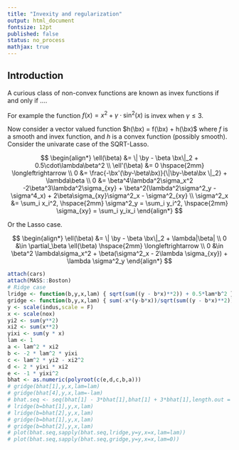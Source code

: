 ---
title: "Invexity and regularization"
output: html_document
fontsize: 12pt
published: false
status: no_process
mathjax: true
---

$$
\newcommand{\bbeta}{\boldsymbol{\beta}}
\newcommand{\bx}{\boldsymbol{x}}
\newcommand{\by}{\boldsymbol{y}}
\newcommand{\bX}{\boldsymbol{X}}
\newcommand{\ei}{\varepsilon_i}
$$

## Introduction

A curious class of non-convex functions are known as invex functions if and only if ....

For example the function $f(x) = x^2 + \gamma \cdot \text{sin}^2(x)$ is invex when $\gamma \leq 3$.

Now consider a vector valued function $h(\bx) = f(\bx) + h(\bx)$ where $f$ is a smooth and invex function, and $h$ is a convex function (possibly smooth). Consider the univarate case of the SQRT-Lasso. 

$$
\begin{align*}
\ell(\beta) &= \| \by - \beta \bx\|_2 + 0.5\cdot\lambda\beta^2 \\
\ell'(\beta) &= 0 \hspace{2mm} \longleftrightarrow \\
0 &= \frac{-\bx'(\by-\beta\bx)}{\|\by-\beta\bx \|_2} + \lambda\beta \\
0 &= \beta^4\lambda^2\sigma_x^2 -2\beta^3\lambda^2\sigma_{xy} + \beta^2(\lambda^2\sigma^2_y - \sigma^4_x) + 2\beta\sigma_{xy}\sigma^2_x - \sigma^2_{xy} \\
\sigma^2_x &= \sum_i x_i^2, \hspace{2mm} \sigma^2_y = \sum_i y_i^2, \hspace{2mm} \sigma_{xy} = \sum_i y_ix_i 
\end{align*}
$$

Or the Lasso case.

$$
\begin{align*}
\ell(\beta) &= \| \by - \beta \bx\|_2 + \lambda|\beta| \\
0 &\in \partial_\beta \ell(\beta) \hspace{2mm} \longleftrightarrow \\
0 &\in \beta^2 \lambda\sigma_x^2 + \beta(\sigma^2_x - 2\lambda \sigma_{xy}) + \lambda \sigma^2_y
\end{align*}
$$


```{r}
attach(cars)
attach(MASS::Boston)
# Ridge case
lridge <- function(b,y,x,lam) { sqrt(sum((y - b*x)**2)) + 0.5*lam*b^2 }
gridge <- function(b,y,x,lam) { sum(-x*(y-b*x))/sqrt(sum((y - b*x)**2)) + lam*b }
y <- scale(indus,scale = F)
x <- scale(nox)
yi2 <- sum(y**2)
xi2 <- sum(x**2)
yixi <- sum(y * x)
lam <- 1
a <- lam^2 * xi2
b <- -2 * lam^2 * yixi
c <- lam^2 * yi2 - xi2^2
d <- 2 * yixi * xi2
e <- -1 * yixi^2
bhat <- as.numeric(polyroot(c(e,d,c,b,a)))
# gridge(bhat[1],y,x,lam=lam)
# gridge(bhat[4],y,x,lam=-lam)
# bhat.seq <- seq(bhat[1] - 3*bhat[1],bhat[1] + 3*bhat[1],length.out = 500)
# lridge(b=bhat[1],y,x,lam)
# lridge(b=bhat[2],y,x,lam)
# gridge(b=bhat[1],y,x,lam)
# gridge(b=bhat[2],y,x,lam)
# plot(bhat.seq,sapply(bhat.seq,lridge,y=y,x=x,lam=lam))
# plot(bhat.seq,sapply(bhat.seq,gridge,y=y,x=x,lam=0))

```

